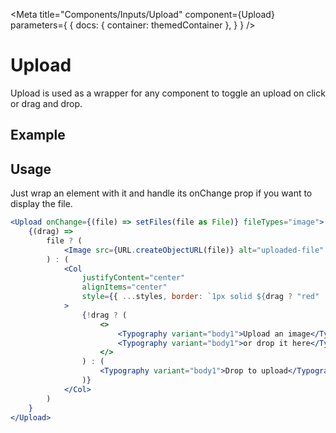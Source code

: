
<Meta
    title="Components/Inputs/Upload"
    component={Upload}
    parameters={
        {
            docs: {
                container: themedContainer
            },
        }
    }
/>

# Upload

Upload is used as a wrapper for any component to toggle an upload on click or drag and drop.

## Example

<Canvas>
    <Row justifyContent="center">
        <UploadExample />
    </Row>
</Canvas>

## Usage

Just wrap an element with it and handle its onChange prop if you want to display the file.

````jsx
<Upload onChange={(file) => setFiles(file as File)} fileTypes="image">
    {(drag) =>
        file ? (
            <Image src={URL.createObjectURL(file)} alt="uploaded-file" style={styles} />
        ) : (
            <Col
                justifyContent="center"
                alignItems="center"
                style={{ ...styles, border: `1px solid ${drag ? "red" : "white"}`, opacity: 0.5 }}
            >
                {!drag ? (
                    <>
                        <Typography variant="body1">Upload an image</Typography>
                        <Typography variant="body1">or drop it here</Typography>
                    </>
                ) : (
                    <Typography variant="body1">Drop to upload</Typography>
                )}
            </Col>
        )
    }
</Upload>
````
